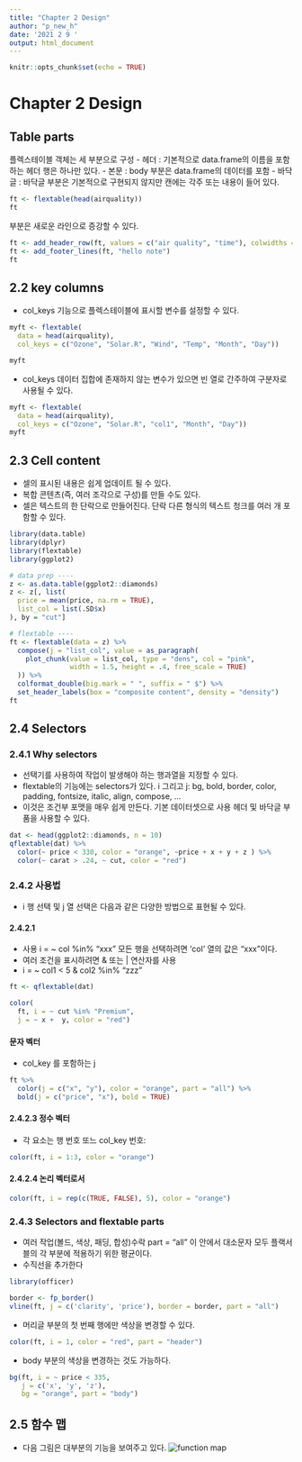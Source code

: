 ```yaml
---
title: "Chapter 2 Design"
author: "p_new_h"
date: '2021 2 9 '
output: html_document
---
```


```r
knitr::opts_chunk$set(echo = TRUE)
```

# Chapter 2 Design
## Table parts
플렉스테이블 객체는 세 부분으로 구성 
- 헤더 : 기본적으로 data.frame의 이름을 포함하는 헤더 행은 하나만 있다. 
- 본문 : body 부분은 data.frame의 데이터를 포함 
- 바닥글 : 바닥글 부분은 기본적으로 구현되지 않지만 캔에는 각주 또는 내용이 들어 있다. 
```r
ft <- flextable(head(airquality))
ft
```
부분은 새로운 라인으로 증강할 수 있다. 
```r
ft <- add_header_row(ft, values = c("air quality", "time"), colwidths = c(4, 2))
ft <- add_footer_lines(ft, "hello note")
ft
```

## 2.2 key columns
- col_keys 기능으로 플렉스테이블에 표시할 변수를 설정할 수 있다. 
```r
myft <- flextable(
  data = head(airquality),
  col_keys = c("Ozone", "Solar.R", "Wind", "Temp", "Month", "Day"))

myft
```
- col_keys 데이터 집합에 존재하지 않는 변수가 있으면 빈 열로 간주하여 구분자로 사용될 수 있다. 
```r
myft <- flextable(
  data = head(airquality),
  col_keys = c("Ozone", "Solar.R", "col1", "Month", "Day"))
myft
```
## 2.3  Cell content
- 셀의 표시된 내용은 쉽게 업데이트 될 수 있다. 
- 복합 콘텐츠(즉, 여러 조각으로 구성)를 만들 수도 있다. 
- 셀은 텍스트의 한 단락으로 만들어진다. 단락 다른 형식의 텍스트 청크를 여러 개 포함할 수 있다. 

```r
library(data.table)
library(dplyr)
library(flextable)
library(ggplot2)
```

```r
# data prep ----
z <- as.data.table(ggplot2::diamonds)
z <- z[, list(
  price = mean(price, na.rm = TRUE),
  list_col = list(.SD$x)
), by = "cut"]

# flextable ----
ft <- flextable(data = z) %>%
  compose(j = "list_col", value = as_paragraph(
    plot_chunk(value = list_col, type = "dens", col = "pink", 
               width = 1.5, height = .4, free_scale = TRUE)
  )) %>%
  colformat_double(big.mark = " ", suffix = " $") %>% 
  set_header_labels(box = "composite content", density = "density")
ft
```
## 2.4 Selectors 
### 2.4.1 Why selectors
- 선택기를 사용하여 작업이 발생해야 하는 행과열을 지정할 수 있다. 
- flextable의 기능에는 selectors가 있다. i 그리고 j: bg, bold, border, color, padding, fontsize, italic, align, compose, …
- 이것은 조건부 포맷을 매우 쉽게 만든다. 기본 데이터셋으로 사용 헤더 및 바닥글 부품을 사용할 수 있다. 
```r
dat <- head(ggplot2::diamonds, n = 10)
qflextable(dat) %>%
  color(~ price < 330, color = "orange", ~price + x + y + z ) %>%
  color(~ carat > .24, ~ cut, color = "red")
```
### 2.4.2 사용법 
- i 행 선택 및 j 열 선택은 다음과 같은 다양한 방법으로 표현될 수 있다.

#### 2.4.2.1 
- 사용 i = ~ col %in% "xxx" 모든 행을 선택하려면 'col' 열의 값은 "xxx"이다.
- 여러 조건을 표시하려면 & 또는 | 연산자를 사용
- i = ~ col1 < 5 & col2 %in% "zzz"
```r
ft <- qflextable(dat)

color(
  ft, i = ~ cut %in% "Premium",
  j = ~ x +  y, color = "red")
```
#### 문자 벡터
- col_key 를 포함하는 j 
```r
ft %>% 
  color(j = c("x", "y"), color = "orange", part = "all") %>%
  bold(j = c("price", "x"), bold = TRUE)
```
#### 2.4.2.3 정수 벡터
- 각 요소는 행 번호 또느 col_key 번호: 
```r
color(ft, i = 1:3, color = "orange")
```
#### 2.4.2.4 논리 벡터로서 
```r
color(ft, i = rep(c(TRUE, FALSE), 5), color = "orange")
```
### 2.4.3 Selectors and flextable parts
- 여러 작업(볼드, 색상, 패딩, 합성)수락 part = "all" 이 안에서 대소문자 모두 플랙서블의 각 부분에 적용하기 위한 평균이다. 
- 수직선을 추가한다
```r
library(officer)
```

```r
border <- fp_border()
vline(ft, j = c('clarity', 'price'), border = border, part = "all")
```
- 머리글 부분의 첫 번째 행에만 색상을 변경할 수 있다. 
```r
color(ft, i = 1, color = "red", part = "header")
```
- body 부분의 색상을 변경하는 것도 가능하다. 
```r
bg(ft, i = ~ price < 335,
   j = c('x', 'y', 'z'),
   bg = "orange", part = "body")
```
## 2.5 함수 맵 
- 다음 그림은 대부분의 기능을 보여주고 있다. 
![function map](image/flextable_functions.svg)








